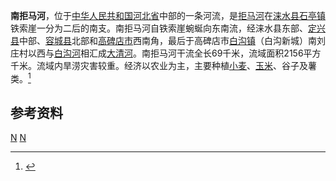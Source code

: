 '''南拒马河'''，位于[[中华人民共和国|中华人民共和国]][[河北省|河北省]]中部的一条河流，是[[拒马河|拒马河]]在[[涞水县|涞水县]][[石亭镇_(涞水县)|石亭镇]]铁索崖一分为二后的南支。南拒马河自铁索崖蜿蜒向东南流，经涞水县东部、[[定兴县|定兴县]]中部、[[容城县|容城县]]北部和[[高碑店市|高碑店市]]西南角，最后于高碑店市[[白沟镇|白沟镇]]（白沟新城）南刘庄村以西与[[白沟河|白沟河]]相汇成[[大清河|大清河]]。南拒马河干流全长69千米，流域面积2156平方千米。流域内旱涝灾害较重。经济以农业为主，主要种植[[小麦|小麦]]、[[玉米|玉米]]、谷子及薯类。<ref name="中国河湖大典">{{cite book zh |author=《[[中国河湖大典|中国河湖大典]]》编纂委员会 |title=《中国河湖大典·海河卷》 |format=M |edition=1 |location=北京 |publisher=中国水利水电出版社 |date=2013年1月 |pages=98页 |id= ISBN 978-7-5170-0563-6}}</ref>
==参考资料==
{{reflist}}

{{China-river-stub}}
[[Category:河北河流|N]]
[[Category:海河水系|N]]